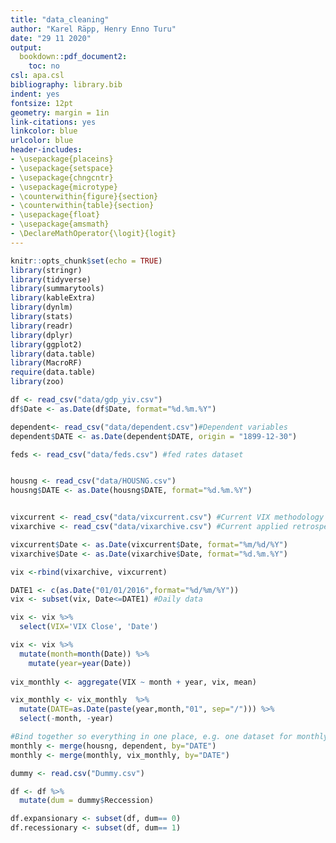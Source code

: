 ```yaml
---
title: "data_cleaning"
author: "Karel Räpp, Henry Enno Turu"
date: "29 11 2020"
output: 
  bookdown::pdf_document2:
    toc: no
csl: apa.csl
bibliography: library.bib
indent: yes
fontsize: 12pt
geometry: margin = 1in
link-citations: yes
linkcolor: blue
urlcolor: blue
header-includes:
- \usepackage{placeins}
- \usepackage{setspace}
- \usepackage{chngcntr}
- \usepackage{microtype}
- \counterwithin{figure}{section}
- \counterwithin{table}{section}
- \usepackage{float}
- \usepackage{amsmath}
- \DeclareMathOperator{\logit}{logit}
---
```


```r
knitr::opts_chunk$set(echo = TRUE)
library(stringr)
library(tidyverse)
library(summarytools)
library(kableExtra)
library(dynlm)
library(stats)
library(readr)
library(dplyr)
library(ggplot2)
library(data.table)
library(MacroRF)
require(data.table)
library(zoo)
```

```r
df <- read_csv("data/gdp_yiv.csv")
df$Date <- as.Date(df$Date, format="%d.%m.%Y")

dependent<- read_csv("data/dependent.csv")#Dependent variables
dependent$DATE <- as.Date(dependent$DATE, origin = "1899-12-30")

feds <- read_csv("data/feds.csv") #fed rates dataset


housng <- read_csv("data/HOUSNG.csv")
housng$DATE <- as.Date(housng$DATE, format="%d.%m.%Y")


vixcurrent <- read_csv("data/vixcurrent.csv") #Current VIX methodology
vixarchive <- read_csv("data/vixarchive.csv") #Current applied retrospectively

vixcurrent$Date <- as.Date(vixcurrent$Date, format="%m/%d/%Y")
vixarchive$Date <- as.Date(vixarchive$Date, format="%d.%m.%Y")

vix <-rbind(vixarchive, vixcurrent)

DATE1 <- c(as.Date("01/01/2016",format="%d/%m/%Y"))
vix <- subset(vix, Date<=DATE1) #Daily data

vix <- vix %>%
  select(VIX='VIX Close', 'Date')

vix <- vix %>%
  mutate(month=month(Date)) %>%
    mutate(year=year(Date))
  
vix_monthly <- aggregate(VIX ~ month + year, vix, mean)

vix_monthly <- vix_monthly  %>%
  mutate(DATE=as.Date(paste(year,month,"01", sep="/"))) %>%
  select(-month, -year)

#Bind together so everything in one place, e.g. one dataset for monthly data, one for quarterly
monthly <- merge(housng, dependent, by="DATE")
monthly <- merge(monthly, vix_monthly, by="DATE")

dummy <- read.csv("Dummy.csv")

df <- df %>%
  mutate(dum = dummy$Reccession)

df.expansionary <- subset(df, dum== 0)
df.recessionary <- subset(df, dum== 1)
```




